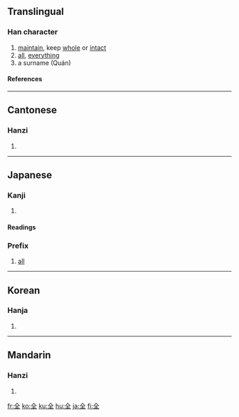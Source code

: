 ==Translingual==
{{stroke order|type=animate}}
===Han character===
{{Han char|rn=11|rad=入|as=04|sn=6|four=8010<sub>4</sub>|canj=人一土 (OMG)}}
# [[maintain]], keep [[whole]] or [[intact]]
# [[all]], [[everything]]
# a surname (Quán)
====References====
{{Han ref|kx=0126.050|dkj=01424|dj=0271.030|hdz=10115.080|uh=5168|ud=20840|bh=A5FE|bd=42494}}
----

==Cantonese==
===Hanzi===
{{yue-hanzi|jyut=|y=chyun4}}
# {{defn|Cantonese}}
----
==Japanese==
===Kanji===
{{ja-kanji|grade=3|rs=入04}}
# {{defn|Japanese}}
====Readings====
{{ja-readings|on=[[ぜん]] (zen), [[せん]] (sen)|kun=[[まったく]] (mattaku), [[まったい]] (mattai), [[まっとうする]] (mattousuru)}}

===Prefix===
{{ja-pos|k|prefix|hira=ぜん|rom=zen|hidx=せん'}}
#[[all]]

----

==Korean==
===Hanja===
{{ko-hanja|hangeul=전|rv=jeon|mr=chŏn}}
# {{defn|Korean}}
----
==Mandarin==
===Hanzi===
{{cmn-hanzi|pin=[[quán]] ([[quan2]]), [[liǎng]] ([[liang3]]), [[liàng]] ([[liang4]])|wg=liang<sup>3</sup>, liang<sup>4</sup>, ch'üan<sup>2</sup>}}
# {{defn|Mandarin}}

[[fr:全]]
[[ko:全]]
[[ku:全]]
[[hu:全]]
[[ja:全]]
[[fi:全]]